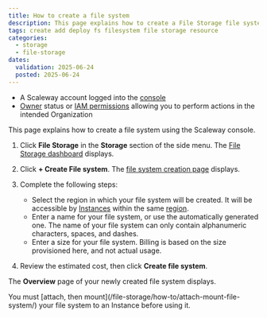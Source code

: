 ```yaml
---
title: How to create a file system
description: This page explains how to create a File Storage file system using the Scaleway console. 
tags: create add deploy fs filesystem file storage resource
categories:
  - storage
  - file-storage
dates:
  validation: 2025-06-24
  posted: 2025-06-24
---
```


<Requirements />

- A Scaleway account logged into the [console](https://console.scaleway.com)
- [Owner](/iam/concepts/#owner) status or [IAM permissions](/iam/concepts/#permission) allowing you to perform actions in the intended Organization

This page explains how to create a file system using the Scaleway console.

1. Click **File Storage** in the **Storage** section of the side menu. The [File Storage dashboard](https://console.scaleway.com/file-storage/) displays.

2. Click **+ Create File system**. The [file system creation page](https://console.scaleway.com//file-storage/file-storage/create) displays.

3. Complete the following steps:
    - Select the region in which your file system will be created. It will be accessible by [Instances](/instances/) within the same [region](/file-storage/concepts/#region).
    - Enter a name for your file system, or use the automatically generated one. The name of your file system can only contain alphanumeric characters, spaces, and dashes.
    - Enter a size for your file system. Billing is based on the size provisioned here, and not actual usage.

4. Review the estimated cost, then click **Create file system**.

The **Overview** page of your newly created file system displays.

<Message type="note">
You must [attach, then mount](/file-storage/how-to/attach-mount-file-system/) your file system to an Instance before using it.
</Message>
